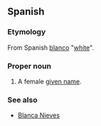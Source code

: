 ==Spanish==

===Etymology===
From Spanish [[blanco]] "[[white]]".

===Proper noun===

# A female [[given name]].


===See also===
*[[Blanca Nieves]]